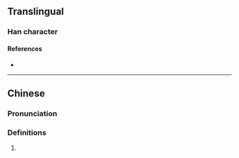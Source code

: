 {{character info}}
==Translingual==

===Han character===
{{Han char|rn=85|rad=水|as=23|sn=26|four=36186|canj=EAFC|ids=⿰氵顯}}

====References====
* {{Han ref|kx=0664.210|dkj=18835|dj=1073.100|hdz=31798.130|uh=7066|ud=28774|bh=F96C|bd=63852}}

----

==Chinese==
{{zh-forms}}

===Pronunciation===
{{zh-pron
|m=xiǎn
|c=hin2
|mc=
|oc=
|ma=
|cat=a
}}

===Definitions===
{{zh-hanzi}}

# {{zh-only|灦渙|{{q|of water}} [[deep]] and [[clear]]}}